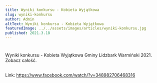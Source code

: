 ```yaml
---
title: Wyniki konkursu - Kobieta Wyjątkowa
slug: wyniki-konkursu
author: Admin
altText: Wyniki konkursu - Kobieta Wyjątkowa
featuredImage: ../../assets/images/articles/wyniki-konkursu.jpg
published: 2021.3.18
---
```


#
Wyniki konkursu - Kobieta Wyjątkowa Gminy Lidzbark Warmiński 2021. Zobacz całość. 


##
Link: https://www.facebook.com/watch/?v=348982706468316